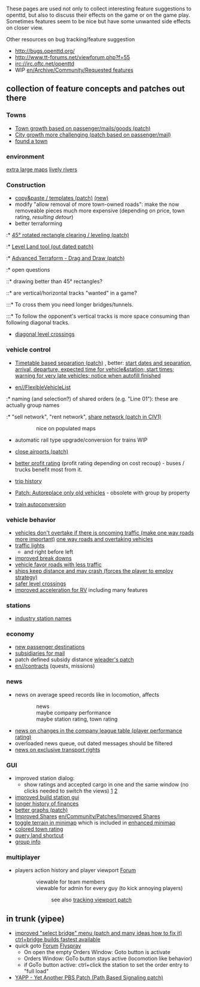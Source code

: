 These pages are used not only to collect interesting feature suggestions to openttd, but also to discuss their effects on the game or on the game play. Sometimes features seem to be nice but have some unwanted side effects on closer view.

Other resources on bug tracking/feature suggestion
* http://bugs.openttd.org/
* http://www.tt-forums.net/viewforum.php?f=55
* irc://irc.oftc.net/openttd
* WIP [[en/Archive/Community/Requested features]]


== collection of feature concepts and patches out there ==

=== Towns ===
* [http://www.tt-forums.net/viewtopic.php?f=33&t=37158 Town growth based on passenger/mails/goods (patch)]
* [http://www.tt-forums.net/viewtopic.php?f=33&t=21514 City growth more challenging (patch based on passenger/mail)]
* [http://www.tt-forums.net/viewtopic.php?t=31558 found a town]

=== environment ===
[http://bugs.openttd.org/task/1059 extra large maps]
[http://www.tt-forums.net/viewtopic.php?f=33&t=40580 lively rivers]

=== Construction ===
* [http://www.tt-forums.net/viewtopic.php?f=33&t=25037 copy&paste / templates (patch)] [http://www.tt-forums.net/viewtopic.php?f=33&t=41259 (new)]
* modify "allow removal of more town-owned roads": make the now removeable pieces much more expensive (depending on price, town rating, ''resulting detour'')
* better terraforming
:* [http://www.tt-forums.net/viewtopic.php?f=33&t=19311 45° rotated rectangle clearing / leveling (patch)]
:* [http://www.tt-forums.net/viewtopic.php?t=14264 Level Land tool (out dated patch)]
:* [http://www.tt-forums.net/viewtopic.php?f=33&t=35627 Advanced Terraform - Drag and Draw (patch)]
:* open questions
::* drawing better than 45° rectangles?
::* are vertical/horizontal tracks "wanted" in a game?
:::* To cross them you need longer bridges/tunnels.
:::* To follow the opponent's vertical tracks is more space consuming than following diagonal tracks.
* [http://www.tt-forums.net/viewtopic.php?t=26584 diagonal level crossings]

=== vehicle control ===
* [http://www.tt-forums.net/viewtopic.php?f=33&t=33524 Timetable based separation (patch)] {{en/Flyspray|1128}}, better: [http://www.tt-forums.net/viewtopic.php?f=29&t=37166  start dates and separation], [http://www.tt-forums.net/viewtopic.php?f=33&t=39276 arrival, departure, expected time for vehicle&station; start times; warning for very late vehicles; notice when autofill finished]

* [[en//FlexibleVehicleList]]
:* naming (and selection?) of shared orders (e.g. "Line 01"): these are actually group names
:* "sell network", "rent network", [http://www.tt-forums.net/viewtopic.php?f=33&t=37148 share network (patch in CIV1)]
::: nice on populated maps

* automatic rail type upgrade/conversion for trains WIP {{en/Flyspray|1859}} 

* [http://www.tt-forums.net/viewtopic.php?t=33418 close airports (patch)]

* [http://www.tt-forums.net/viewtopic.php?f=33&t=39722 better profit rating] (profit rating depending on cost recoup) - buses / trucks benefit most from it.

* [http://www.tt-forums.net/viewtopic.php?f=33&t=33411 trip history]

* [http://www.tt-forums.net/viewtopic.php?f=33&t=37294 Patch: Autoreplace only old vehicles] - obsolete with group by property

* [http://www.tt-forums.net/viewtopic.php?f=33&t=36710 train autoconversion]

=== vehicle behavior ===
* [http://www.tt-forums.net/viewtopic.php?p=684726#p684726 vehicles don't overtake if there is oncoming traffic (make one way roads more important)] [http://www.tt-forums.net/viewtopic.php?f=32&t=34599 one way roads and overtaking vehicles]
* [http://www.tt-forums.net/viewtopic.php?f=33&t=36261 traffic lights]
** and right before left
* [http://www.tt-forums.net/viewtopic.php?f=33&t=39518 improved break downs]
* [http://www.tt-forums.net/viewtopic.php?f=33&t=45040 vehicle favor roads with less traffic]
* [http://www.tt-forums.net/viewtopic.php?f=33&t=42758 ships keep distance and may crash (forces the player to employ strategy)]
* [http://www.tt-forums.net/viewtopic.php?p=819620#p819620 safer level crossings]
* [http://www.tt-forums.net/viewtopic.php?f=33&t=44714 improved acceleration for RV] including many features

=== stations ===
* [http://www.tt-forums.net/viewtopic.php?f=33&t=35613 industry station names]

=== economy ===
* [http://www.tt-forums.net/viewtopic.php?f=33&t=33501 new passenger destinations]
* [http://bugs.openttd.org/task/954 subsidiaries for mail]
* patch defined subsidy distance [http://www.tt-forums.net/viewtopic.php?f=33&t=32452 wleader's patch]
* [[en//contracts]] (quests, missions)

=== news ===

* news on average speed records like in locomotion, affects
::news
::maybe company performance
::maybe station rating, town rating

* [http://www.tt-forums.net/viewtopic.php?f=33&t=39679 news on changes in the company league table (player performance rating)]
* overloaded news queue, out dated messages should be filtered
* [http://bugs.openttd.org/task/2688 news on exclusive transport rights]

=== GUI ===

* improved station dialog:
** show ratings and accepted cargo in one and the same window (no clicks needed to switch the views) [http://www.tt-forums.net/viewtopic.php?f=33&t=39631&start=0] [http://www.tt-forums.net/viewtopic.php?f=33&t=40419]
* [http://www.tt-forums.net/viewtopic.php?f=33&t=41222 improved build station gui]
* [http://www.tt-forums.net/viewtopic.php?t=21079 longer history of finances]
* [http://www.tt-forums.net/viewtopic.php?t=31984 better graphs (patch)]
* [http://www.tt-forums.net/viewtopic.php?f=33&t=36627 Improved Shares] [[en/Community/Patches/Improved Shares]]
* [http://www.tt-forums.net/viewtopic.php?f=33&t=42257 toggle terrain in minimap] which is included in [http://www.tt-forums.net/viewtopic.php?f=33&t=43975 enhanced minimap]
* [http://www.tt-forums.net/viewtopic.php?f=33&t=42598 colored town rating]
* [http://trac.openttdcoop.org/browser/ottdbash/autostart/patches/query_land_shortcut.diff query land shortcut]
* [http://www.tt-forums.net/viewtopic.php?f=33&t=33148 group info]

=== multiplayer ===
* players action history and player viewport [http://www.tt-forums.net/viewtopic.php?f=32&t=37309 Forum]
::viewable for team members
::viewable for admin for every guy (to kick annoying players)
:::see also [http://www.tt-forums.net/viewtopic.php?f=33&t=43473 tracking viewport patch]

== in trunk (yipee) ==
* [http://www.tt-forums.net/viewtopic.php?t=31765 improved "select bridge" menu (patch and many ideas how to fix it)] [http://www.tt-forums.net/viewtopic.php?f=33&t=36964 ctrl+bridge builds fastest available]
* quick goto [http://www.tt-forums.net/viewtopic.php?f=33&t=37298 Forum] [http://bugs.openttd.org/task/1984 Flyspray]
** On open the empty Orders Window: Goto button is activate
** Orders Window: GoTo button stays active (locomotion like behavior)
** if GoTo button active: ctrl+click the station to set the order entry to "full load" {{en/Flyspray|1194}}
* [http://www.tt-forums.net/viewtopic.php?f=33&t=36107 YAPP - Yet Another PBS Patch (Path Based Signaling patch)]